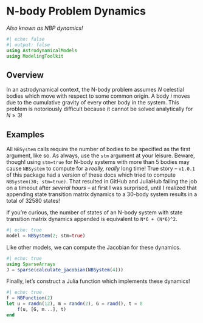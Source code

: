# N-body Problem Dynamics

_Also known as NBP dynamics!_

```julia
#| echo: false
#| output: false
using AstrodynamicalModels
using ModelingToolkit
```

## Overview

In an astrodynamical context, the N-body problem assumes $N$ celestial bodies
which move with respect to some common origin. A body $i$ moves due to the
cumulative gravity of every other body in the system. This problem is
notoriously difficult because it cannot be solved analytically for $N\geq3$!

## Examples

All `NBSystem` calls require the number of bodies to be specified as the first
argument, like so. As always, use the `stm` argument at your leisure. Beware,
though! using `stm=true` for N-body systems with more than 5 bodies may cause
`NBSystem` to compute for a _really, really_ long time! True story – `v1.0.1` of this
package had a version of these docs which tried to compute `NBSystem(30; stm=true)`.
That resulted in GitHub and JuliaHub failing the job on a timeout after _several
hours_ – at first I was surprised, until I realized that appending state
transition matrix dynamics to a 30-body system results in a total of 32580
states!

If you're curious, the number of states of an N-body system with state
transition matrix dynamics appended is equivalent to `N*6 + (N*6)^2`.

```julia
#| echo: true
model = NBSystem(2; stm=true)
```

Like other models, we can compute the Jacobian for these dynamics.

```julia
#| echo: true
using SparseArrays
J = sparse(calculate_jacobian(NBSystem(4)))
```

Finally, let's construct a Julia function which implements these dynamics!

```julia
#| echo: true
f = NBFunction(2)
let u = randn(12), m = randn(2), G = rand(), t = 0
    f(u, [G, m...], t)
end
```

